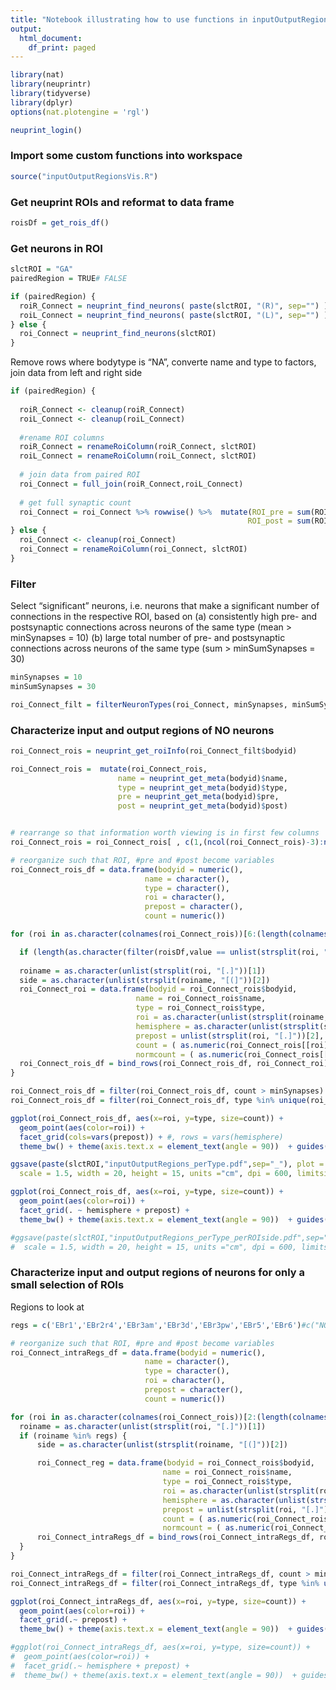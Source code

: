 ```yaml
---
title: "Notebook illustrating how to use functions in inputOutputRegionVis"
output:
  html_document:
    df_print: paged
---
```


```r
library(nat)
library(neuprintr)
library(tidyverse)
library(dplyr)
options(nat.plotengine = 'rgl')
```

```r
neuprint_login()
```

### Import some custom functions into workspace
```r
source("inputOutputRegionsVis.R")
```

### Get neuprint ROIs and reformat to data frame
```r
roisDf = get_rois_df()
```


### Get neurons in ROI
```r
slctROI = "GA"
pairedRegion = TRUE# FALSE

if (pairedRegion) {
  roiR_Connect = neuprint_find_neurons( paste(slctROI, "(R)", sep="") )
  roiL_Connect = neuprint_find_neurons( paste(slctROI, "(L)", sep="") )
} else {
  roi_Connect = neuprint_find_neurons(slctROI)
}
```

Remove rows where bodytype is "NA", converte name and type to factors, join data from left and right side
```r
if (pairedRegion) {
  
  roiR_Connect <- cleanup(roiR_Connect)
  roiL_Connect <- cleanup(roiL_Connect)
  
  #rename ROI columns 
  roiR_Connect = renameRoiColumn(roiR_Connect, slctROI)
  roiL_Connect = renameRoiColumn(roiL_Connect, slctROI)
  
  # join data from paired ROI
  roi_Connect = full_join(roiR_Connect,roiL_Connect)
  
  # get full synaptic count
  roi_Connect = roi_Connect %>% rowwise() %>%  mutate(ROI_pre = sum(ROIR_pre, ROIL_pre, na.rm = TRUE),  
                                                     ROI_post = sum(ROIR_post, ROIL_post, na.rm = TRUE)) %>% ungroup()
} else {
  roi_Connect <- cleanup(roi_Connect)
  roi_Connect = renameRoiColumn(roi_Connect, slctROI)
}
```


### Filter
Select "significant" neurons, i.e. neurons that make a significant number of connections in the respective ROI, based on 
  (a) consistently high pre- and postsynaptic connections across neurons of the same type (mean > minSynapses = 10)
  (b) large total number of pre- and postsynaptic connections across neurons of the same type (sum > minSumSynapses = 30)

```r
minSynapses = 10
minSumSynapses = 30

roi_Connect_filt = filterNeuronTypes(roi_Connect, minSynapses, minSumSynapses)
```



### Characterize input and output regions of NO neurons

```r
roi_Connect_rois = neuprint_get_roiInfo(roi_Connect_filt$bodyid)

roi_Connect_rois =  mutate(roi_Connect_rois,
                        name = neuprint_get_meta(bodyid)$name,
                        type = neuprint_get_meta(bodyid)$type,
                        pre = neuprint_get_meta(bodyid)$pre,
                        post = neuprint_get_meta(bodyid)$post) 


# rearrange so that information worth viewing is in first few columns
roi_Connect_rois = roi_Connect_rois[ , c(1,(ncol(roi_Connect_rois)-3):ncol(roi_Connect_rois),2:(ncol(roi_Connect_rois)-4)) ]


```

```r
# reorganize such that ROI, #pre and #post become variables
roi_Connect_rois_df = data.frame(bodyid = numeric(),
                              name = character(),
                              type = character(),
                              roi = character(),
                              prepost = character(),
                              count = numeric())

for (roi in as.character(colnames(roi_Connect_rois))[6:(length(colnames(roi_Connect_rois)))]) {

  if (length(as.character(filter(roisDf,value == unlist(strsplit(roi, "[.]"))[1])$keyName)) == 1) next
  
  roiname = as.character(unlist(strsplit(roi, "[.]"))[1])
  side = as.character(unlist(strsplit(roiname, "[(]"))[2])
  roi_Connect_roi = data.frame(bodyid = roi_Connect_rois$bodyid,
                            name = roi_Connect_rois$name, 
                            type = roi_Connect_rois$type,
                            roi = as.character(unlist(strsplit(roiname, "[(]"))[1]),
                            hemisphere = as.character(unlist(strsplit(side, "[)]"))[1]),
                            prepost = unlist(strsplit(roi, "[.]"))[2],
                            count = ( as.numeric(roi_Connect_rois[[roi]]) ), 
                            normcount = ( as.numeric(roi_Connect_rois[[roi]]) / (roi_Connect_rois$pre + roi_Connect_rois$post) ) )
  roi_Connect_rois_df = bind_rows(roi_Connect_rois_df, roi_Connect_roi)
}

```

```r
roi_Connect_rois_df = filter(roi_Connect_rois_df, count > minSynapses)
roi_Connect_rois_df = filter(roi_Connect_rois_df, type %in% unique(roi_Connect_filt$bodytype))
```

```r
ggplot(roi_Connect_rois_df, aes(x=roi, y=type, size=count)) + 
  geom_point(aes(color=roi)) +
  facet_grid(cols=vars(prepost)) + #, rows = vars(hemisphere)
  theme_bw() + theme(axis.text.x = element_text(angle = 90))  + guides(fill=FALSE)

ggsave(paste(slctROI,"inputOutputRegions_perType.pdf",sep="_"), plot = last_plot(), device='pdf', path = "../neuprintR_analysis_plots/",
  scale = 1.5, width = 20, height = 15, units ="cm", dpi = 600, limitsize = TRUE)
```


```r
ggplot(roi_Connect_rois_df, aes(x=roi, y=type, size=count)) + 
  geom_point(aes(color=roi)) +
  facet_grid(. ~ hemisphere + prepost) +
  theme_bw() + theme(axis.text.x = element_text(angle = 90))  + guides(fill=FALSE)

#ggsave(paste(slctROI,"inputOutputRegions_perType_perROIside.pdf",sep="_"), plot = last_plot(), device='pdf', path = "../neuprintR_analysis_plots/",
#  scale = 1.5, width = 20, height = 15, units ="cm", dpi = 600, limitsize = TRUE)
```


### Characterize input and output regions of neurons for only a small selection of ROIs
Regions to look at
```r
regs = c('EBr1','EBr2r4','EBr3am','EBr3d','EBr3pw','EBr5','EBr6')#c("NO1(L)","NO1(R)","NO2(L)","NO2(R)","NO3(L)","NO3(R)")
```


```r
# reorganize such that ROI, #pre and #post become variables
roi_Connect_intraRegs_df = data.frame(bodyid = numeric(),
                              name = character(),
                              type = character(),
                              roi = character(),
                              prepost = character(),
                              count = numeric())

for (roi in as.character(colnames(roi_Connect_rois))[2:(length(colnames(roi_Connect_rois))-4)]) {
  roiname = as.character(unlist(strsplit(roi, "[.]"))[1])
  if (roiname %in% regs) {
      side = as.character(unlist(strsplit(roiname, "[(]"))[2])

      roi_Connect_reg = data.frame(bodyid = roi_Connect_rois$bodyid,
                                  name = roi_Connect_rois$name, 
                                  type = roi_Connect_rois$type,
                                  roi = as.character(unlist(strsplit(roiname, "[(]"))[1]),
                                  hemisphere = as.character(unlist(strsplit(side, "[)]"))[1]),
                                  prepost = unlist(strsplit(roi, "[.]"))[2],
                                  count = ( as.numeric(roi_Connect_rois[[roi]]) ),
                                  normcount = ( as.numeric(roi_Connect_rois[[roi]]) / (roi_Connect_rois$pre + roi_Connect_rois$post) ) )
      roi_Connect_intraRegs_df = bind_rows(roi_Connect_intraRegs_df, roi_Connect_reg)
  }
}
```

```r
roi_Connect_intraRegs_df = filter(roi_Connect_intraRegs_df, count > minSynapses)
roi_Connect_intraRegs_df = filter(roi_Connect_intraRegs_df, type %in% unique(roi_Connect_filt$bodytype))
```

```r
ggplot(roi_Connect_intraRegs_df, aes(x=roi, y=type, size=count)) + 
  geom_point(aes(color=roi)) +
  facet_grid(.~ prepost) +
  theme_bw() + theme(axis.text.x = element_text(angle = 90))  + guides(fill=FALSE)

#ggplot(roi_Connect_intraRegs_df, aes(x=roi, y=type, size=count)) + 
#  geom_point(aes(color=roi)) +
#  facet_grid(.~ hemisphere + prepost) +
#  theme_bw() + theme(axis.text.x = element_text(angle = 90))  + guides(fill=FALSE)
```



